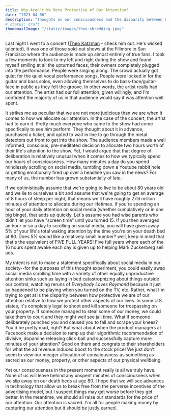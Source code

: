```yaml
---
title: Why Aren't We More Protective of Our Attention?
date: "2023-04-08"
description: "Thoughts on our consciousness and the disparity between how little we have and the degree to which we protect it."
# status: draft
thumbnailImage: "/static/images/theo-shredding.jpeg"
---
```


Last night I went to a concert ([Theo Katzman](https://theokatzman.com/) - check him out. He's wicked talented).   It was one of those sold-out shows at the Fillmore in San Francisco where the audience is made up almost entirely of true fans.   I took a few moments to look to my left and right during the show and found myself smiling at all the upturned faces, their owners completely plugged into the performance.   People were singing along.  The crowd actually got quiet for the quiet vocal performance songs.  People were locked in for the guitar and bass solos, even allowing themselves to do bass-face/guitar-face in public as they felt the groove.   In other words, the artist really had our attention.   The artist had our full attention, given willingly, and I'm confident the majority of us in that audience would say it was attention well spent.   

It strikes me as peculiar that we are not more judicious than we are when it comes to how we allocate our attention.   In the case of the concert, the artist had to earn it.   Pretty much everyone who came to the show had come specifically to see him perform.    They thought about it in advance, purchased a ticket, and opted to wait in line to go through the metal detectors out front to get into the show.   The audience members made a well informed, conscious, pre-meditated decision to allocate two hours worth of their life's attention to the show.   Yet, I would argue that that degree of deliberation is relatively unusual when it comes to how we typically spend our hours of consciousness.   How many minutes a day do you spend mindlessly scrolling on social media, tumbling down a Youtube rabbit hole or getting emotionally fired up over a headline you saw in the news?   For many of us, the number has grown substantially of late.   

If we optimistically assume that we're going to live to be about 80 years old and we lie to ourselves a bit and assume that we're going to get an average of 8 hours of sleep per night, that means we'll have roughly 27.6 million minutes of attention to allocate during our lifetimes.   If you're spending an hour of your daily attention on social media (whether cumulatively or in one big binge), that adds up quickly.   Let's assume you had wise parents who didn't let you have "screen time" until you turned 15.   If you then averaged an hour or so a day to scrolling on social media, you will have given away 5% of your life's total waking attention by the time you're on your death bed at 80.   Does 5% sound like a relatively small number?  well, keep in mind that that's the equivalent of FIVE FULL YEARS!   Five full years where each of the 16 hours spent awake each day is given up to helping Mark Zuckerberg sell ads.   

My intent is not to make a statement specifically about social media in our society--for the purposes of this thought experiment, you could easily swap social media scrolling time with a variety of other equally unproductive attention sinks such as laying in bed catastrophizing about things outside our control, watching reruns of *Everybody Loves Raymond*  because it just so happened to be playing when you turned on the TV, etc.   Rather, what I'm trying to get at is the disparity between how protective we are of our attention relative to how we protect other aspects of our lives.   In some U.S. states, it's completely legal to shoot and kill someone for trespassing on your property.   If someone managed to steal some of our money, we could take them to court and they might well see jail time.   What if someone deliberately punched you and caused you to fall and scrape your knees?   You'd be pretty mad, right?   But what about when the product managers at Facebook make a decision to ramp up their algorithmic recommendation of divisive, dopamine releasing click-bait and successfully capture more minutes of your attention?  Good on them and congrats to their shareholders for what the ad revenue induced boost to the stock price!   We just don't seem to view our meager allocation of consciousness as something as sacred as our money, property, or other aspects of our physical wellbeing.  

Yet our consciousness in the present moment really is all we truly have.    None of us will leave behind any unspent minutes of consciousness when we slip away on our death beds at age 80.   I hope that we will see advances in technology that allow us to break free from the perverse incentives of the advertising model, but I suspect things may get worse before they get better.   In the meantime, we should all raise our standards for the price of our attention.  Our attention is sacred.  I'm all for people making money by capturing our attention but it should be justly earned.   